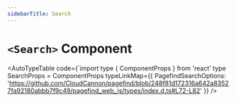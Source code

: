 ```yaml
---
sidebarTitle: Search
---
```


# `<Search>` Component



<AutoTypeTable
  code={`import type { ComponentProps } from 'react'
type SearchProps = ComponentProps<typeof Search>
  typeLinkMap={{
    PagefindSearchOptions: 'https://github.com/CloudCannon/pagefind/blob/248f81d172316a642a83527fa92180abbb7f9c49/pagefind_web_js/types/index.d.ts#L72-L82'
  }}
/>
